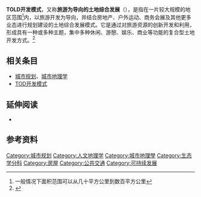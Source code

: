 '''TOLD开发模式'''，又称'''旅游为导向的土地综合发展'''（{{lang-en|Tourism-oriented Land Development，TOLD}}），是指在一片较大规模的地区范围<ref>一般情况下面积范围可以从几十平方公里到数百平方公里</ref>内，以旅游开发为导向，并结合房地产、户外运动、商务会展及其他更多业态进行规划建设的土地综合发展模式。它是通过对旅游资源的创新开发和利用，形成具有一种或多种主题，集中多种休闲、游憩、娱乐、商业等功能的复合型土地开发方式。<ref>{{cite journal | title=旅游导向型土地综合开发(TOLD):一种旅游—房地产模式 | author=吴必虎，徐小波 | journal=旅游学刊 |date=2008年10月}}</ref>

== 相关条目 ==
*[[城市规划|城市规划]]、[[城市地理学|城市地理学]]
*[[TOD开发模式|TOD开发模式]]

== 延伸阅读 ==
*{{cite book | title=TOLD模式：旅游导向型土地综合开发 | publisher=北京大学出版社、中国林业出版社 | author=盛永利，黎筱筱，杨小兰，李关平 | year=2010年 | location=北京 | isbn=9787503858864}}

== 参考资料 ==
{{reflist}}

{{城市与区域规划}}

[[Category:城市规划|Category:城市规划]]
[[Category:人文地理学|Category:人文地理学]]
[[Category:城市地理學|Category:城市地理學]]
[[Category:生态学分科|Category:生态学分科]]
[[Category:房屋|Category:房屋]]
[[Category:公共交通|Category:公共交通]]
[[Category:可持续发展|Category:可持续发展]]